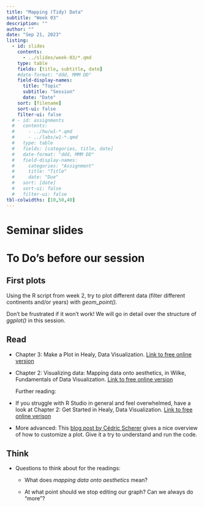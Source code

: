 ```yaml
---
title: "Mapping (Tidy) Data"
subtitle: "Week 03"
description: ""
author: ""
date: "Sep 21, 2023"
listing:
  - id: slides
    contents:
      - ../slides/week-03/*.qmd
    type: table
    fields: [title, subtitle, date]
    #date-format: "ddd, MMM DD"
    field-display-names:
      title: "Topic"
      subtitle: "Session"
      date: "Date"
    sort: [filename]
    sort-ui: false
    filter-ui: false
  # - id: assignments
  #   contents:
  #     - ../hw/w1-*.qmd
  #     - ../labs/w1-*.qmd
  #   type: table
  #   fields: [categories, title, date]
  #   date-format: "ddd, MMM DD"
  #   field-display-names:
  #     categories: "Assignment"
  #     title: "Title"
  #     date: "Due"
  #   sort: [date]
  #   sort-ui: false
  #   filter-ui: false
tbl-colwidths: [10,50,40]
---
```


# Seminar slides

::: {#slides}
:::

# To Do's before our session

::: panel-tabset
## First plots

Using the R script from week 2, try to plot different data (filter different continents and/or years) with *geom_point().*

Don't be frustrated if it won't work! We will go in detail over the structure of *ggplot()* in this session.

## Read

-   Chapter 3: Make a Plot in Healy, Data Visualization. [Link to free online version](https://socviz.co/makeplot.html)

-   Chapter 2: Visualizing data: Mapping data onto aesthetics, in Wilke, Fundamentals of Data Visualization. [Link to free online version](https://clauswilke.com/dataviz/aesthetic-mapping.html)

    Further reading:

-   If you struggle with R Studio in general and feel overwhelmed, have a look at Chapter 2: Get Started in Healy, Data Visualization. [Link to free online verison](https://socviz.co/gettingstarted.html#gettingstarted)

-   More advanced: This [blog post by Cédric Scherer](https://www.cedricscherer.com/2019/05/17/the-evolution-of-a-ggplot-ep.-1/) gives a nice overview of how to customize a plot. Give it a try to understand and run the code.

## Think

-   Questions to think about for the readings:

    -   What does *mapping data onto aesthetics* mean?

    -   At what point should we stop editing our graph? Can we always do "more"?
:::

